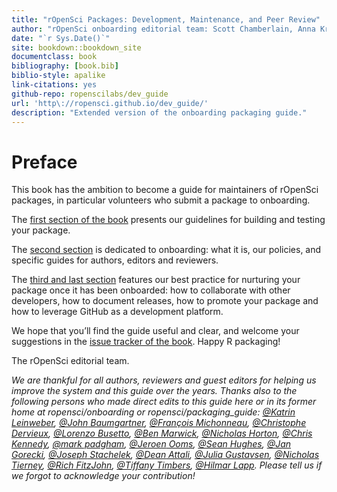 ```yaml
--- 
title: "rOpenSci Packages: Development, Maintenance, and Peer Review"
author: "rOpenSci onboarding editorial team: Scott Chamberlain, Anna Krystalli, Lincoln Mullen, Karthik Ram, Noam Ross, Maëlle Salmon"
date: "`r Sys.Date()`"
site: bookdown::bookdown_site
documentclass: book
bibliography: [book.bib]
biblio-style: apalike
link-citations: yes
github-repo: ropenscilabs/dev_guide
url: 'http\://ropensci.github.io/dev_guide/'
description: "Extended version of the onboarding packaging guide."
---
```


# Preface {-}

This book has the ambition to become a guide for maintainers of rOpenSci packages, in particular volunteers who submit a package to onboarding. 

The [first section of the book](#building) presents our guidelines for building and testing your package. 

The [second section](#onboardingintro) is dedicated to onboarding: what it is, our policies, and specific guides for authors, editors and reviewers.

The [third and last section](#collaboration) features our best practice for nurturing your package once it has been onboarded: how to collaborate with other developers, how to document releases, how to promote your package and how to leverage GitHub as a development platform.

We hope that you'll find the guide useful and clear, and welcome your suggestions in the [issue tracker of the book](https://github.com/ropenscilabs/dev_guide/issues). Happy R packaging!

The rOpenSci editorial team.

_We are thankful for all authors, reviewers and guest editors for helping us improve the system and this guide over the years. Thanks also to the following persons who made direct edits to this guide here or in its former home at ropensci/onboarding or ropensci/packaging_guide: [@Katrin Leinweber](https://github.com/katrinleinweber), [@John Baumgartner](https://github.com/johnbaums), [@François Michonneau](https://github.com/fmichonneau), [@Christophe Dervieux](https://github.com/cderv), [@Lorenzo Busetto](https://github.com/lbusett), [@Ben Marwick](https://github.com/benmarwick), [@Nicholas Horton](https://github.com/nicholasjhorton), [@Chris Kennedy](https://github.com/ck37), [@mark padgham](https://github.com/mpadge), [@Jeroen Ooms](https://github.com/jeroen), [@Sean Hughes](https://github.com/seaaan), [@Jan Gorecki](https://github.com/jangorecki), [@Joseph Stachelek](https://github.com/jsta), [@Dean Attali](https://github.com/daattali), [@Julia Gustavsen](https://github.com/jooolia), [@Nicholas Tierney](https://github.com/njtierney), [@Rich FitzJohn](https://github.com/richfitz), [@Tiffany Timbers](https://github.com/ttimbers), [@Hilmar Lapp](https://github.com/hlapp). Please tell us if we forgot to acknowledge your contribution!_
